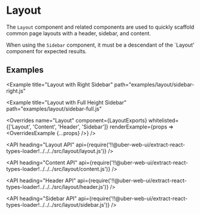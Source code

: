 <!--
Copyright (c) 2018 Uber Technologies, Inc.

This source code is licensed under the MIT license found in the
LICENSE file in the root directory of this source tree.
-->





# Layout

The `Layout` component and related components are used to quickly scaffold common page layouts with a header, sidebar, and content.

When using the `Sidebar` component, it must be a descendant of the `Layout' component for expected results.

## Examples

<Example title="Stacked Header and Content" path="examples/layout/stacked.js">
  <Stacked />
</Example>

<Example title="Layout with Sidebar" path="examples/layout/sidebar-left.js">
  <SidebarLeft />
</Example>

<Example
  title="Layout with Right Sidebar"
  path="examples/layout/sidebar-right.js"
>
  <SidebarRight />
</Example>

<Example
  title="Layout with Full Height Sidebar"
  path="examples/layout/sidebar-full.js"
>
  <SidebarFull />
</Example>

<Example title="Layout with Sub-Header" path="examples/layout/subheader.js">
  <Subheader />
</Example>

<Overrides
  name="Layout"
  component={LayoutExports}
  whitelisted={['Layout', 'Content', 'Header', 'Sidebar']}
  renderExample={props => <OverridesExample {...props} />}
/>

<API
  heading="Layout API"
  api={require('!!@uber-web-ui/extract-react-types-loader!../../../src/layout/layout.js')}
/>

<API
  heading="Content API"
  api={require('!!@uber-web-ui/extract-react-types-loader!../../../src/layout/content.js')}
/>

<API
  heading="Header API"
  api={require('!!@uber-web-ui/extract-react-types-loader!../../../src/layout/header.js')}
/>

<API
  heading="Sidebar API"
  api={require('!!@uber-web-ui/extract-react-types-loader!../../../src/layout/sidebar.js')}
/>
